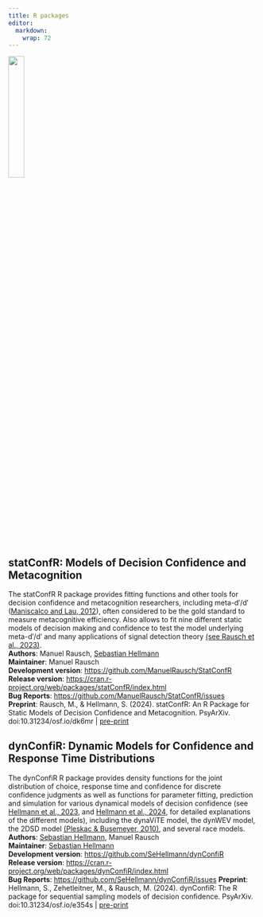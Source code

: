 ```yaml
---
title: R packages
editor: 
  markdown: 
    wrap: 72
---
```


![](R_logo.svg.png){width="25%"}

## statConfR: Models of Decision Confidence and Metacognition


The statConfR R package provides fitting functions and other tools for decision confidence and
metacognition researchers, including meta-d′/d′ ([Maniscalco and Lau,
2012](https://www.sciencedirect.com/science/article/abs/pii/S1053810011002303)),
often considered to be the gold standard to measure metacognitive
efficiency. Also allows to fit nine different static models of decision
making and confidence to test the model underlying meta-d′/d′ and many
applications of signal detection theory [(see Rausch et al.,
2023)](../publications/Rausch%20(2023)%20Accepted%20author%20manuscript.pdf){target="_blank"}.<br />
**Authors**: Manuel Rausch, [Sebastian
Hellmann](https://www.msl.mgt.tum.de/brm/team/sebastian-hellmann/)<br />
**Maintainer**: Manuel Rausch<br /> **Development version**: <https://github.com/ManuelRausch/StatConfR><br /> **Release version**: <https://cran.r-project.org/web/packages/statConfR/index.html><br />**Bug Reports**:
<https://github.com/ManuelRausch/StatConfR/issues><br />
**Preprint**: Rausch, M., & Hellmann, S. (2024). statConfR: An R Package for Static Models of Decision Confidence and Metacognition. PsyArXiv. doi:10.31234/osf.io/dk6mr \| [pre-print](https://osf.io/preprints/psyarxiv/dk6mr){target="_blank"}<br />

## dynConfiR: Dynamic Models for Confidence and Response Time Distributions

The dynConfiR R package provides density functions for the joint distribution of
choice, response time and confidence for discrete confidence judgments as well as functions for parameter fitting, prediction and simulation for various dynamical models of decision confidence (see [Hellmann et al., 2023](../publications/Hellmann%20(2023)%20Accepted%20Author%20Manuscript.pdf){target="_blank"}, and [Hellmann et al., 2024](https://osf.io/preprints/psyarxiv/5ze8t/download){target="_blank"}, for detailed explanations of the different models), including the dynaViTE model, the dynWEV model, the 2DSD model [(Pleskac & Busemeyer, 2010)](https://doi.org/10.1037/a0019737){target="_blank"}, and several race models.<br />**Authors**: [Sebastian
Hellmann](https://www.ku.de/ppf/psychologie/psychologie2/mitarbeitende/hellmann),
Manuel Rausch<br /> **Maintainer**: [Sebastian
Hellmann](https://www.msl.mgt.tum.de/brm/team/sebastian-hellmann/)<br />**Development version**: <https://github.com/SeHellmann/dynConfiR><br /> **Release version**: <https://cran.r-project.org/web/packages/dynConfiR/index.html><br />
**Bug Reports**: <https://github.com/SeHellmann/dynConfiR/issues>
**Preprint**: Hellmann, S., Zehetleitner, M., & Rausch, M. (2024). dynConfiR: The R package for sequential sampling models of decision confidence. PsyArXiv. doi:10.31234/osf.io/e354s \| [pre-print](https://doi.org/10.31234/osf.io/e354s){target="_blank"}<br />
